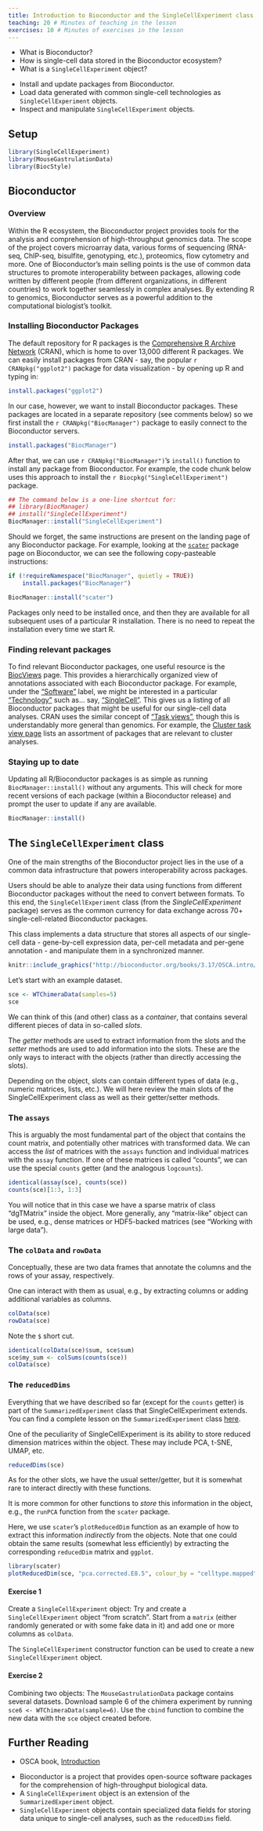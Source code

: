 ```yaml
---
title: Introduction to Bioconductor and the SingleCellExperiment class
teaching: 20 # Minutes of teaching in the lesson
exercises: 10 # Minutes of exercises in the lesson
---
```


:::::::::::::::::::::::::::::::::::::: questions 

- What is Bioconductor?
- How is single-cell data stored in the Bioconductor ecosystem?
- What is a `SingleCellExperiment` object?

::::::::::::::::::::::::::::::::::::::::::::::::

::::::::::::::::::::::::::::::::::::: objectives

- Install and update packages from Bioconductor. 
- Load data generated with common single-cell technologies as `SingleCellExperiment` objects. 
- Inspect and manipulate `SingleCellExperiment` objects. 

::::::::::::::::::::::::::::::::::::::::::::::::

## Setup

```r
library(SingleCellExperiment)
library(MouseGastrulationData)
library(BiocStyle)
```

## Bioconductor

### Overview 

Within the R ecosystem, the Bioconductor project provides tools for the analysis and comprehension of high-throughput genomics data.
The scope of the project covers microarray data, various forms of sequencing (RNA-seq, ChIP-seq, bisulfite, genotyping, etc.), proteomics, flow cytometry and more.
One of Bioconductor's main selling points is the use of common data structures to promote interoperability between packages,
allowing code written by different people (from different organizations, in different countries) to work together seamlessly in complex analyses. 
By extending R to genomics, Bioconductor serves as a powerful addition to the computational biologist's toolkit.

### Installing Bioconductor Packages

The default repository for R packages is the [Comprehensive R Archive Network](https://cran.r-project.org/mirrors.html) (CRAN), which is home to over 13,000 different R packages. 
We can easily install packages from CRAN - say, the popular `r CRANpkg("ggplot2")` package for data visualization - by opening up R and typing in:

```r
install.packages("ggplot2")
```

In our case, however, we want to install Bioconductor packages.
These packages are located in a separate repository (see comments below) so we first install the `r CRANpkg("BiocManager")` package to easily connect to the Bioconductor servers.

```r
install.packages("BiocManager")
```

After that, we can use `r CRANpkg("BiocManager")`'s `install()` function to install any package from Bioconductor.
For example, the code chunk below uses this approach to install the `r Biocpkg("SingleCellExperiment")` package.

```r
## The command below is a one-line shortcut for:
## library(BiocManager)
## install("SingleCellExperiment")
BiocManager::install("SingleCellExperiment")
```

Should we forget, the same instructions are present on the landing page of any Bioconductor package.
For example, looking at the [`scater`](https://bioconductor.org/packages/release/bioc/html/scater.html) package page on Bioconductor, we can see the following copy-pasteable instructions:

```r
if (!requireNamespace("BiocManager", quietly = TRUE))
    install.packages("BiocManager")

BiocManager::install("scater")
```

Packages only need to be installed once, and then they are available for all subsequent uses of a particular R installation.
There is no need to repeat the installation every time we start R.

### Finding relevant packages

To find relevant Bioconductor packages, one useful resource is the [BiocViews](https://bioconductor.org/packages/release/BiocViews.html) page.
This provides a hierarchically organized view of annotations associated with each Bioconductor package.
For example, under the ["Software"](https://bioconductor.org/packages/release/BiocViews.html#___Software) label, we might be interested in a particular ["Technology"](https://bioconductor.org/packages/release/BiocViews.html#___Technology) such as... say, ["SingleCell"](https://bioconductor.org/packages/release/BiocViews.html#___SingleCell).
This gives us a listing of all Bioconductor packages that might be useful for our single-cell data analyses. 
CRAN uses the similar concept of ["Task views"](https://cran.r-project.org/web/views/), though this is understandably more general than genomics.
For example, the [Cluster task view page](https://cran.r-project.org/web/views/Cluster.html) lists an assortment of packages that are relevant to cluster analyses.

### Staying up to date

Updating all R/Bioconductor packages is as simple as running `BiocManager::install()` without any arguments.
This will check for more recent versions of each package (within a Bioconductor release) and prompt the user to update if any are available.

```r
BiocManager::install()
```

## The `SingleCellExperiment` class

One of the main strengths of the Bioconductor project lies in the use of a common data infrastructure that powers interoperability across packages. 

Users should be able to analyze their data using functions from different Bioconductor packages without the need to convert between formats. To this end, the `SingleCellExperiment` class (from the _SingleCellExperiment_ package) serves as the common currency for data exchange across 70+ single-cell-related Bioconductor packages.

This class implements a data structure that stores all aspects of our single-cell data - gene-by-cell expression data, per-cell metadata and per-gene annotation - and manipulate them in a synchronized manner.

```r
knitr::include_graphics("http://bioconductor.org/books/3.17/OSCA.intro/images/SingleCellExperiment.png")
```

Let's start with an example dataset.

```r
sce <- WTChimeraData(samples=5)
sce
```

We can think of this (and other) class as a _container_, that contains several different pieces of data in so-called _slots_.

The _getter_ methods are used to extract information from the slots and the _setter_ methods are used to add information into the slots. These are the only ways to interact with the objects (rather than directly accessing the slots).

Depending on the object, slots can contain different types of data (e.g., numeric matrices, lists, etc.). We will here review the main slots of the SingleCellExperiment class as well as their getter/setter methods.

### The `assays`

This is arguably the most fundamental part of the object that contains the count matrix, and potentially other matrices with transformed data. We can access the _list_ of matrices with the `assays` function and individual matrices with the `assay` function. If one of these matrices is called "counts", we can use the special `counts` getter (and the analogous `logcounts`).

```r
identical(assay(sce), counts(sce))
counts(sce)[1:3, 1:3]
```

You will notice that in this case we have a sparse matrix of class "dgTMatrix" inside the object. More generally, any "matrix-like" object can be used, e.g., dense matrices or HDF5-backed matrices (see "Working with large data").

### The `colData` and `rowData`

Conceptually, these are two data frames that annotate the columns and the rows of your assay, respectively.

One can interact with them as usual, e.g., by extracting columns or adding additional variables as columns.

```r
colData(sce)
rowData(sce)
```

Note the `$` short cut.

```r
identical(colData(sce)$sum, sce$sum)
sce$my_sum <- colSums(counts(sce))
colData(sce)
```

### The `reducedDims`

Everything that we have described so far (except for the `counts` getter) is part of the `SummarizedExperiment` class that SingleCellExperiment extends. You can find a complete lesson on the `SummarizedExperiment` class [here](https://carpentries-incubator.github.io/bioc-intro/60-next-steps.html).

One of the peculiarity of SingleCellExperiment is its ability to store reduced dimension matrices within the object. These may include PCA, t-SNE, UMAP, etc.

```r
reducedDims(sce)
```

As for the other slots, we have the usual setter/getter, but it is somewhat rare to interact directly with these functions.

It is more common for other functions to _store_ this information in the object, e.g., the `runPCA` function from the `scater` package.

Here, we use `scater`'s `plotReducedDim` function as an example of how to extract this information _indirectly_ from the objects. Note that one could obtain the same results (somewhat less efficiently) by extracting the corresponding `reducedDim` matrix and `ggplot`.

```r
library(scater)
plotReducedDim(sce, "pca.corrected.E8.5", colour_by = "celltype.mapped")
```

:::::::::::::::::::::::::::::::::: challenge

#### Exercise 1

Create a `SingleCellExperiment` object: Try and create a `SingleCellExperiment` object "from scratch". Start from a `matrix` (either randomly generated or with some fake data in it) and add one or more columns as `colData`.

:::::::::::::: hint

The `SingleCellExperiment` constructor function can be used to create a new `SingleCellExperiment` object.

:::::::::::::::::::::::

:::::::::::::::::::::::::::::::::::::::::::::

:::::::::::::::::::::::::::::::::: challenge

#### Exercise 2

Combining two objects: The `MouseGastrulationData` package contains several datasets. Download sample 6 of the chimera experiment by running `sce6 <- WTChimeraData(sample=6)`. Use the `cbind` function to combine the new data with the `sce` object created before. 

:::::::::::::::::::::::::::::::::::::::::::::

:::::::::::::: checklist

## Further Reading

* OSCA book, [Introduction](https://bioconductor.org/books/release/OSCA.intro)

::::::::::::::

::::::::::::::::::::::::::::::::::::: keypoints 

- Bioconductor is a project that provides open-source software packages for the comprehension of high-throughput biological data.
- A `SingleCellExperiment` object is an extension of the `SummarizedExperiment` object.
- `SingleCellExperiment` objects contain specialized data fields for storing data unique to single-cell analyses, such as the `reducedDims` field. 

::::::::::::::::::::::::::::::::::::::::::::::::


